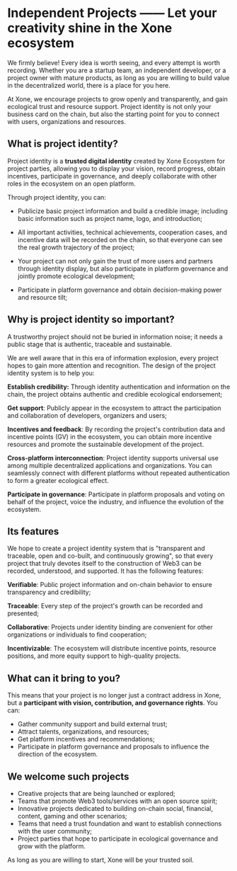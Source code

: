 
# Independent Projects —— Let your creativity shine in the Xone ecosystem

We firmly believe! Every idea is worth seeing, and every attempt is worth recording. Whether you are a startup team, an independent developer, or a project owner with mature products, as long as you are willing to build value in the decentralized world, there is a place for you here.

At Xone, we encourage projects to grow openly and transparently, and gain ecological trust and resource support. Project identity is not only your business card on the chain, but also the starting point for you to connect with users, organizations and resources.

## What is project identity?

Project identity is a **trusted digital identity** created by Xone Ecosystem for project parties, allowing you to display your vision, record progress, obtain incentives, participate in governance, and deeply collaborate with other roles in the ecosystem on an open platform.

Through project identity, you can:

- Publicize basic project information and build a credible image; including basic information such as project name, logo, and introduction;

- All important activities, technical achievements, cooperation cases, and incentive data will be recorded on the chain, so that everyone can see the real growth trajectory of the project;

- Your project can not only gain the trust of more users and partners through identity display, but also participate in platform governance and jointly promote ecological development;

- Participate in platform governance and obtain decision-making power and resource tilt;

## Why is project identity so important?

<Callout>
  A trustworthy project should not be buried in information noise; it needs a public stage that is authentic, traceable and sustainable.
</Callout>

We are well aware that in this era of information explosion, every project hopes to gain more attention and recognition. The design of the project identity system is to help you:

**Establish credibility:** Through identity authentication and information on the chain, the project obtains authentic and credible ecological endorsement;

**Get support**: Publicly appear in the ecosystem to attract the participation and collaboration of developers, organizers and users;

**Incentives and feedback**: By recording the project's contribution data and incentive points (GV) in the ecosystem, you can obtain more incentive resources and promote the sustainable development of the project.

**Cross-platform interconnection**: Project identity supports universal use among multiple decentralized applications and organizations. You can seamlessly connect with different platforms without repeated authentication to form a greater ecological effect.

**Participate in governance**: Participate in platform proposals and voting on behalf of the project, voice the industry, and influence the evolution of the ecosystem.

## Its features

We hope to create a project identity system that is "transparent and traceable, open and co-built, and continuously growing", so that every project that truly devotes itself to the construction of Web3 can be recorded, understood, and supported. It has the following features:

**Verifiable**: Public project information and on-chain behavior to ensure transparency and credibility;

**Traceable**: Every step of the project's growth can be recorded and presented;

**Collaborative**: Projects under identity binding are convenient for other organizations or individuals to find cooperation;

**Incentivizable**: The ecosystem will distribute incentive points, resource positions, and more equity support to high-quality projects.

## What can it bring to you?

This means that your project is no longer just a contract address in Xone, but a **participant with vision, contribution, and governance rights**. You can:

- Gather community support and build external trust;
- Attract talents, organizations, and resources;
- Get platform incentives and recommendations;
- Participate in platform governance and proposals to influence the direction of the ecosystem.

## We welcome such projects

- Creative projects that are being launched or explored;
- Teams that promote Web3 tools/services with an open source spirit;
- Innovative projects dedicated to building on-chain social, financial, content, gaming and other scenarios;
- Teams that need a trust foundation and want to establish connections with the user community;
- Project parties that hope to participate in ecological governance and grow with the platform.

As long as you are willing to start, Xone will be your trusted soil.